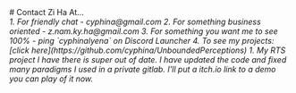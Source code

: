 <main>
  <div class="m-2 mdx-content">
    # Contact Zi Ha At...
    <address>
        1. For friendly chat - cyphina@gmail.com
        2. For something business oriented - z.nam.ky.ha@gmail.com
        3. For something you want me to see 100% - ping `cyphinalyena` on Discord Launcher
        4. To see my projects: [click here](https://github.com/cyphina/UnboundedPerceptions)
            1. My RTS project I have there is super out of date. I have updated the code and fixed many paradigms I used in a private gitlab. I'll put a itch.io link to a demo you can play of it now.
    </address>
  </div>
</main>
